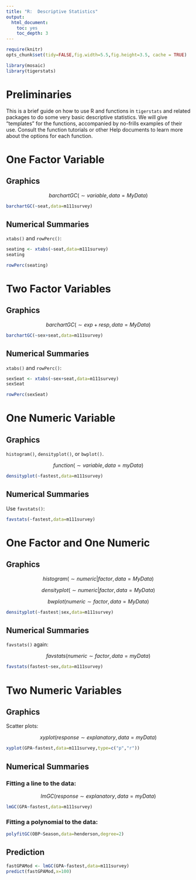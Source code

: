 ```yaml
---
title: "R:  Descriptive Statistics"
output:
  html_document:
    toc: yes
    toc_depth: 3
---
```


```r
require(knitr)
opts_chunk$set(tidy=FALSE,fig.width=5.5,fig.height=3.5, cache = TRUE)
```

```r
library(mosaic)
library(tigerstats)
```


# Preliminaries

This is a brief guide on how to use R and functions in `tigerstats` and related packages to do some very basic descriptive statistics.  We will give "templates" for the functions, accompanied by no-frills examples of their use.  Consult the function tutorials or other Help documents to learn more about the options for each function.

# One Factor Variable

## Graphics

$$barchartGC(\sim variable, data = MyData)$$

```r
barchartGC(~seat,data=m111survey)
```



## Numerical Summaries

`xtabs()` and `rowPerc()`:

```r
seating <- xtabs(~seat,data=m111survey)
seating
```

```r
rowPerc(seating)
```



# Two Factor Variables

## Graphics

$$barchartGC(\sim exp + resp, data = MyData)$$

```r
barchartGC(~sex+seat,data=m111survey)
```



## Numerical Summaries

`xtabs()` and `rowPerc()`:

```r
sexSeat <- xtabs(~sex+seat,data=m111survey)
sexSeat
```

```r
rowPerc(sexSeat)
```


# One Numeric Variable


## Graphics

`histogram()`, `densityplot()`, or `bwplot()`.

$$function(\sim variable,data=myData)$$

```r
densityplot(~fastest,data=m111survey)
```


## Numerical Summaries

Use `favstats()`:

```r
favstats(~fastest,data=m111survey)
```


# One Factor and One Numeric

## Graphics

$$histogram(\sim numeric \vert factor, data=MyData)$$

$$densityplot(\sim numeric \vert factor, data=MyData)$$

$$bwplot(numeric \sim factor, data=MyData)$$

```r
densityplot(~fastest|sex,data=m111survey)
```


## Numerical Summaries

`favstats()` again:

$$favstats(numeric \sim factor, data=myData)$$

```r
favstats(fastest~sex,data=m111survey)
```



# Two Numeric Variables

## Graphics

Scatter plots:

$$xyplot(response \sim explanatory, data = myData)$$

```r
xyplot(GPA~fastest,data=m111survey,type=c("p","r"))
```


## Numerical Summaries

### Fitting a line to the data:

$$lmGC(response \sim explanatory, data=myData)$$

```r
lmGC(GPA~fastest,data=m111survey)
```

### Fitting a polynomial to the data:

```r
polyfitGC(OBP~Season,data=henderson,degree=2)
```


## Prediction

```r
fastGPAMod <- lmGC(GPA~fastest,data=m111survey)
predict(fastGPAMod,x=100)
```







